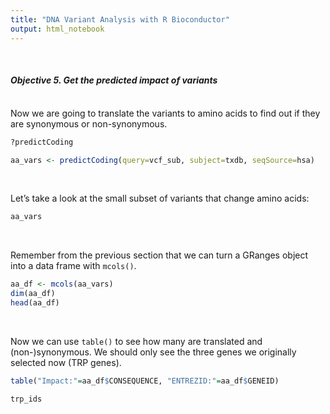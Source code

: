 ```yaml
---
title: "DNA Variant Analysis with R Bioconductor"
output: html_notebook
---
```


<br/>

#### *Objective 5. Get the predicted impact of variants*

<br/>
Now we are going to translate the variants to amino acids to find out if they are synonymous or non-synonymous.
```r
?predictCoding

aa_vars <- predictCoding(query=vcf_sub, subject=txdb, seqSource=hsa)
```
<br/>

Let's take a look at the small subset of variants that change amino acids:    

```r
aa_vars
```

<br/>

Remember from the previous section that we can turn a GRanges object into a data frame with `mcols()`.
```r
aa_df <- mcols(aa_vars) 
dim(aa_df)
head(aa_df)
```

<br/>

Now we can use `table()` to see how many are translated and (non-)synonymous. We should only see the three genes we originally selected now (TRP genes).  
```r
table("Impact:"=aa_df$CONSEQUENCE, "ENTREZID:"=aa_df$GENEID)
```

```r
trp_ids
```
